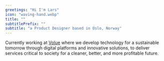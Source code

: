 ```yaml
---
greetings: "Hi I'm Lars"
icon: "waving-hand.webp"
title: ""
subtitlePrefix: ""
subtitle: "a Product Designer based in Oslo, Norway"
---
```


Currently working at <span style="color:#faa600">[Volue](www.volue.com)</span> where we develop technology for a sustainable tomorrow through digital platforms and innovative solutions, to deliver services critical to society for a cleaner, better, and more profitable future.
